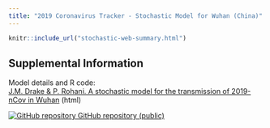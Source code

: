 ```yaml
---
title: "2019 Coronavirus Tracker - Stochastic Model for Wuhan (China)"
---
```

<p id="disclaimer"></p>
<div class="stochastic-page">

```r
knitr::include_url("stochastic-web-summary.html")
```
</div>

## Supplemental Information

<div class="container-frames">

<p>Model details and R code:<br>
  <a href="stochastic-model.html" target="_blank">
  J.M. Drake & P. Rohani. A stochastic model for the transmission of 2019-nCov in Wuhan</a> (html)
</p>

<!-- Preprint: [download]() -->

<p>
  <a href="https://github.com/CEIDatUGA/ncov-wuhan-stochastic-model" target="_blank">
    <img src="images/GitHub-Mark-64px.png" id="github-icon" alt="GitHub repository"/>
    GitHub repository (public)
  </a>
</p>

</div>
